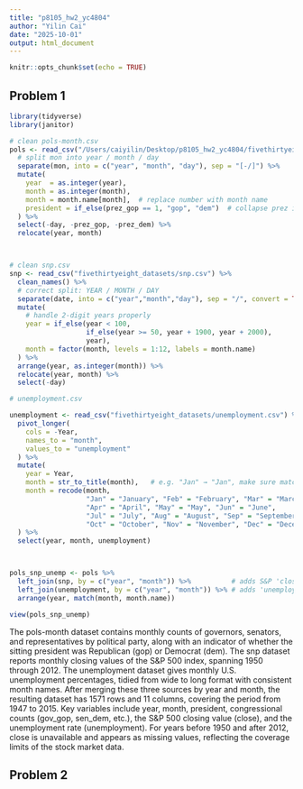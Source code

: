```yaml
---
title: "p8105_hw2_yc4804"
author: "Yilin Cai"
date: "2025-10-01"
output: html_document
---
```


```r
knitr::opts_chunk$set(echo = TRUE)
```

## Problem 1

```r
library(tidyverse)
library(janitor)

# clean pols-month.csv
pols <- read_csv("/Users/caiyilin/Desktop/p8105_hw2_yc4804/fivethirtyeight_datasets/pols-month.csv") %>%
  # split mon into year / month / day
  separate(mon, into = c("year", "month", "day"), sep = "[-/]") %>%
  mutate(
    year  = as.integer(year),
    month = as.integer(month),
    month = month.name[month],  # replace number with month name
    president = if_else(prez_gop == 1, "gop", "dem")  # collapse prez indicators
  ) %>%
  select(-day, -prez_gop, -prez_dem) %>%
  relocate(year, month)



# clean snp.csv
snp <- read_csv("fivethirtyeight_datasets/snp.csv") %>%
  clean_names() %>%
  # correct split: YEAR / MONTH / DAY
  separate(date, into = c("year","month","day"), sep = "/", convert = TRUE) %>%
  mutate(
    # handle 2-digit years properly
    year = if_else(year < 100,
                   if_else(year >= 50, year + 1900, year + 2000),
                   year),
    month = factor(month, levels = 1:12, labels = month.name)
  ) %>%
  arrange(year, as.integer(month)) %>%
  relocate(year, month) %>%
  select(-day)

# unemployment.csv

unemployment <- read_csv("fivethirtyeight_datasets/unemployment.csv") %>%
  pivot_longer(
    cols = -Year,
    names_to = "month",
    values_to = "unemployment"
  ) %>%
  mutate(
    year = Year,
    month = str_to_title(month),   # e.g. "Jan" → "Jan", make sure matches month names
    month = recode(month,
                   "Jan" = "January", "Feb" = "February", "Mar" = "March",
                   "Apr" = "April", "May" = "May", "Jun" = "June",
                   "Jul" = "July", "Aug" = "August", "Sep" = "September",
                   "Oct" = "October", "Nov" = "November", "Dec" = "December")
  ) %>%
  select(year, month, unemployment)



pols_snp_unemp <- pols %>%
  left_join(snp, by = c("year", "month")) %>%          # adds S&P 'close'
  left_join(unemployment, by = c("year", "month")) %>% # adds 'unemployment'
  arrange(year, match(month, month.name))

view(pols_snp_unemp)
```

The pols-month dataset contains monthly counts of governors, senators, and representatives by political party, along with an indicator of whether the sitting president was Republican (gop) or Democrat (dem). The snp dataset reports monthly closing values of the S&P 500 index, spanning 1950 through 2012. The unemployment dataset gives monthly U.S. unemployment percentages, tidied from wide to long format with consistent month names. After merging these three sources by year and month, the resulting dataset has 1571 rows and 11 columns, covering the period from 1947 to 2015. Key variables include year, month, president, congressional counts (gov_gop, sen_dem, etc.), the S&P 500 closing value (close), and the unemployment rate (unemployment). For years before 1950 and after 2012, close is unavailable and appears as missing values, reflecting the coverage limits of the stock market data.

## Problem 2
